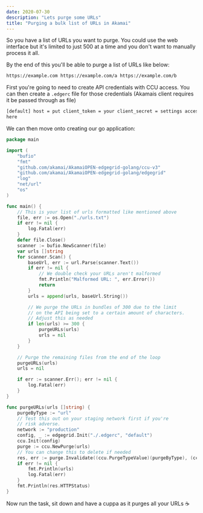 ```yaml
---
date: 2020-07-30
description: "Lets purge some URLs"
title: "Purging a bulk list of URLs in Akamai"
---
```


So you have a list of URLs you want to purge. You could use the web interface but it's limited to just 500 at a time and you don't want to manually process it all.

By the end of this you'll be able to purge a list of URLs like below:

```html
https://example.com https://example.com/a https://example.com/b
```

First you're going to need to create API credentials with CCU access. You can then create a `.edgerc` file for those credentials (Akamais client requires it be passed through as file)

```html
[default] host = put client_token = your client_secret = settings access_token =
here
```

We can then move onto creating our go application:

```go
package main

import (
    "bufio"
    "fmt"
    "github.com/akamai/AkamaiOPEN-edgegrid-golang/ccu-v3"
    "github.com/akamai/AkamaiOPEN-edgegrid-golang/edgegrid"
    "log"
    "net/url"
    "os"
)

func main() {
    // This is your list of urls formatted like mentioned above
    file, err := os.Open("./urls.txt")
    if err != nil {
        log.Fatal(err)
    }
    defer file.Close()
    scanner := bufio.NewScanner(file)
    var urls []string
    for scanner.Scan() {
        baseUrl, err := url.Parse(scanner.Text())
        if err != nil {
            // We double check your URLs aren't malformed
            fmt.Println("Malformed URL: ", err.Error())
            return
        }
        urls = append(urls, baseUrl.String())

        // We purge the URLs in bundles of 300 due to the limit
        // on the API being set to a certain amount of characters.
        // Adjust this as needed
        if len(urls) >= 300 {
            purgeURLs(urls)
            urls = nil
        }
    }

    // Purge the remaining files from the end of the loop
    purgeURLs(urls)
    urls = nil

    if err := scanner.Err(); err != nil {
        log.Fatal(err)
    }
}

func purgeURLs(urls []string) {
    purgeByType := "url"
    // Test this out on your staging network first if you're
    // risk adverse.
    network := "production"
    config, _ := edgegrid.Init("./.edgerc", "default")
    ccu.Init(config)
    purge := ccu.NewPurge(urls)
    // You can change this to delete if needed
    res, err := purge.Invalidate((ccu.PurgeTypeValue)(purgeByType), (ccu.NetworkValue)(network))
    if err != nil {
        fmt.Println(urls)
        log.Fatal(err)
    }
    fmt.Println(res.HTTPStatus)
}
```

Now run the task, sit down and have a cuppa as it purges all your URLs ☕️

